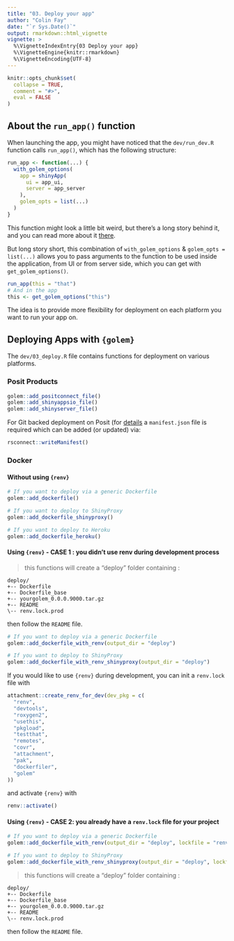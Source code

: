 ```yaml
---
title: "03. Deploy your app"
author: "Colin Fay"
date: "`r Sys.Date()`"
output: rmarkdown::html_vignette
vignette: >
  %\VignetteIndexEntry{03 Deploy your app}
  %\VignetteEngine{knitr::rmarkdown}
  %\VignetteEncoding{UTF-8}
---
```


<script type="text/javascript">
$(document).ready(function () {
  window.initializeCodeFolding("show" === "show");
});
</script>

```r
knitr::opts_chunk$set(
  collapse = TRUE,
  comment = "#>",
  eval = FALSE
)
```

## About the `run_app()` function

When launching the app, you might have noticed that the `dev/run_dev.R` function
calls `run_app()`, which has the following structure:

```r
run_app <- function(...) {
  with_golem_options(
    app = shinyApp(
      ui = app_ui,
      server = app_server
    ),
    golem_opts = list(...)
  )
}
```

This function might look a little bit weird, but there's a long story behind
it, and you can read more about it
[there](https://rtask.thinkr.fr/shinyapp-runapp-shinyappdir-difference/).

But long story short, this combination of `with_golem_options` & `golem_opts =
list(...)` allows you to pass arguments to the function to be used inside the
application, from UI or from server side, which you can get with
`get_golem_options()`.

```r
run_app(this = "that")
# And in the app
this <- get_golem_options("this")
```

The idea is to provide more flexibility for deployment on each platform you want
to run your app on.

## Deploying Apps with `{golem}`

The `dev/03_deploy.R` file contains functions for deployment on various platforms.

### Posit Products

```r
golem::add_positconnect_file()
golem::add_shinyappsio_file()
golem::add_shinyserver_file()
```

For Git backed deployment on Posit (for [details](https://docs.posit.co/connect/user/git-backed/#linking-git-to-posit-connect)
a `manifest.json` file is required which can be added (or updated) via:
```r
rsconnect::writeManifest()
```

### Docker

#### Without using `{renv}`

```r
# If you want to deploy via a generic Dockerfile
golem::add_dockerfile()

# If you want to deploy to ShinyProxy
golem::add_dockerfile_shinyproxy()

# If you want to deploy to Heroku
golem::add_dockerfile_heroku()
```

#### Using `{renv}` - CASE 1 : you didn't use renv during development process


> this functions will create a "deploy" folder containing :

```
deploy/
+-- Dockerfile
+-- Dockerfile_base
+-- yourgolem_0.0.0.9000.tar.gz
+-- README
\-- renv.lock.prod
```

then follow the `README` file.

```r
# If you want to deploy via a generic Dockerfile
golem::add_dockerfile_with_renv(output_dir = "deploy")

# If you want to deploy to ShinyProxy
golem::add_dockerfile_with_renv_shinyproxy(output_dir = "deploy")
```

If you would like to use `{renv}` during development, you can init a
`renv.lock` file with

```r
attachment::create_renv_for_dev(dev_pkg = c(
  "renv",
  "devtools",
  "roxygen2",
  "usethis",
  "pkgload",
  "testthat",
  "remotes",
  "covr",
  "attachment",
  "pak",
  "dockerfiler",
  "golem"
))
```

and activate `{renv}` with

```r
renv::activate()
```


#### Using `{renv}` - CASE 2: you already have a `renv.lock` file for your project

```r
# If you want to deploy via a generic Dockerfile
golem::add_dockerfile_with_renv(output_dir = "deploy", lockfile = "renv.lock")

# If you want to deploy to ShinyProxy
golem::add_dockerfile_with_renv_shinyproxy(output_dir = "deploy", lockfile = "renv.lock")
```

> this functions will create a "deploy" folder containing :

```
deploy/
+-- Dockerfile
+-- Dockerfile_base
+-- yourgolem_0.0.0.9000.tar.gz
+-- README
\-- renv.lock.prod
```

then follow the `README` file.
